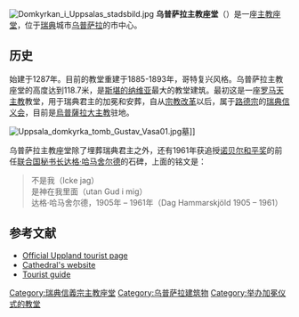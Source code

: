 [[File:Domkyrkan_i_Uppsalas_stadsbild.jpg|thumb]]
'''乌普萨拉主教座堂'''（{{lang-sv|Uppsala domkyrka}}）是一座[[主教座堂|主教座堂]]，位于[[瑞典|瑞典]]城市[[乌普萨拉|乌普萨拉]]的市中心。

==历史 ==
始建于1287年。目前的教堂重建于1885-1893年，哥特复兴风格。乌普萨拉主教座堂的高度达到118.7米，是[[斯堪的纳维亚|斯堪的纳维亚]]最大的教堂建筑。最初这是一座[[罗马天主教|罗马天主教]]教堂，用于瑞典君主的加冕和安葬，自从[[宗教改革|宗教改革]]以后，属于[[路德宗|路德宗]]的[[瑞典信义会|瑞典信义会]]，目前是[[烏普薩拉大主教|烏普薩拉大主教]]驻地。
 
[[Image:Uppsala_domkyrka_tomb_Gustav_Vasa01.jpg|thumb]]墓]]

乌普萨拉主教座堂除了埋葬瑞典君主之外，还有1961年获追授[[诺贝尔和平奖|诺贝尔和平奖]]的前任[[联合国秘书长|联合国秘书长]][[达格·哈马舍尔德|达格·哈马舍尔德]]的石碑，上面的铭文是：
<blockquote>不是我（Icke jag）
<br>是神在我里面（utan Gud i mig）
<br>达格·哈马舍尔德，1905年 – 1961年（Dag Hammarskjöld 1905 – 1961）</blockquote>

==参考文献 ==
* [https://web.archive.org/web/20090306161238/http://www.uppland.nu/eng/DynPage.aspx?id=11246&fmid=1030 Official Uppland tourist page]
* [https://archive.is/20061230094153/http://www.uppsaladomkyrka.se/setupups/engelsk/default.asp?orgID=464 Cathedral's website]
* [http://www.virtualtourist.com/travel/Europe/Sweden/Uppsala_Laen/Uppsala-169265/Things_To_Do-Uppsala-Cathedral-BR-1.html Tourist guide] {{Wayback|url=http://www.virtualtourist.com/travel/Europe/Sweden/Uppsala_Laen/Uppsala-169265/Things_To_Do-Uppsala-Cathedral-BR-1.html |date=20080630075209 }}

{{coord|59|51|29|N|17|37|58|E|type:landmark_source:dewiki|display=title}}

[[Category:瑞典信義宗主教座堂|Category:瑞典信義宗主教座堂]]
[[Category:乌普萨拉建筑物|Category:乌普萨拉建筑物]]
[[Category:举办加冕仪式的教堂|Category:举办加冕仪式的教堂]]